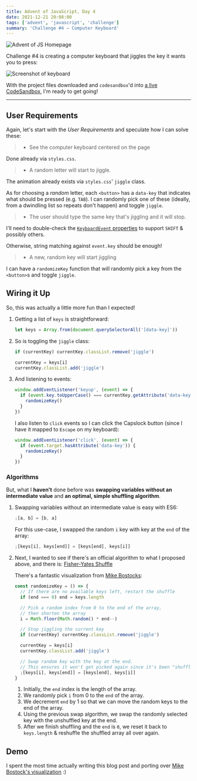 ```yaml
---
title: Advent of JavaScript, Day 4
date: 2021-12-21 20:08:00
tags: ['advent', 'javascript', 'challenge']
summary: 'Challenge #4 – Computer Keyboard'
---
```



![Advent of JS Homepage](/static/images/advent-of-js.png)

Challenge #4 is creating a computer keyboard that jiggles the key it wants you to press:

![Screenshot of keyboard](https://coachtestprep.s3.amazonaws.com/direct-uploads/user-117025/1c92f5d4-70c3-4d15-9c3e-9b774c54d6cf/computer-keyboard.png)

With the project files downloaded and `codesandbox`'d into [a live CodeSandbox](https://codesandbox.io/s/advent-of-js-day-4-l4umn?file=/index.html), I'm ready to get going!

---

## User Requirements

Again, let's start with the _User Requirements_ and speculate how I can solve these:

> - See the computer keyboard centered on the page

Done already via `styles.css`.

> - A random letter will start to jiggle.

The animation already exists via `styles.css`' `jiggle` class.

As for choosing a _random_ letter, each `<button>` has a `data-key` that indicates what should be pressed (e.g. `TAB`).
I can randomly pick one of these (ideally, from a dwindling list so repeats don't happen) and toggle `jiggle`.

> - The user should type the same key that's jiggling and it will stop.

I'll need to double-check the [`KeyboardEvent` properties](https://developer.mozilla.org/en-US/docs/Web/API/KeyboardEvent#properties)
to support `SHIFT` & possibly others.

Otherwise, string matching against `event.key` should be enough!

> - A new, random key will start jiggling

I can have a `randomizeKey` function that will randomly pick a key from the `<button>`s and toggle `jiggle`.

## Wiring it Up

So, this was actually a little more fun than I expected!

1. Getting a list of `keys` is straightforward:

   ```js
   let keys = Array.from(document.querySelectorAll('[data-key]'))
   ```

1. So is toggling the `jiggle` class:

   ```js {1,4}
   if (currentKey) currentKey.classList.remove('jiggle')

   currentKey = keys[i]
   currentKey.classList.add('jiggle')
   ```

1. And listening to events:

   ```js
   window.addEventListener('keyup', (event) => {
     if (event.key.toUpperCase() === currentKey.getAttribute('data-key')) {
       randomizeKey()
     }
   })
   ```

   I also listen to `click` events so I can click the Capslock button (since I have it mapped to `Escape` on my keyboard):

   ```js
   window.addEventListener('click', (event) => {
     if (event.target.hasAttribute('data-key')) {
       randomizeKey()
     }
   })
   ```

### Algorithms

But, what I **haven't** done before was **swapping variables without an intermediate value**
and **an optimal, simple shuffling algorithm**.

1. Swapping variables without an intermediate value is easy with ES6:

   ```js
   ;[a, b] = [b, a]
   ```

   For this use-case, I swapped the random `i` key with key at the `end` of the array:

   ```js
   ;[keys[i], keys[end]] = [keys[end], keys[i]]
   ```

1. Next, I wanted to see if there's an official algorithm to what I proposed above, and there is: [Fisher-Yates Shuffle](https://en.wikipedia.org/wiki/Fisher%E2%80%93Yates_shuffle)

   There's a fantastic visualization from [Mike Bostocks](https://bost.ocks.org/mike/shuffle/):

   <Shuffle />

   ```js {3, 7, 17}
   const randomizeKey = () => {
     // If there are no available keys left, restart the shuffle
     if (end === 0) end = keys.length

     // Pick a random index from 0 to the end of the array,
     // then shorten the array
     i = Math.floor(Math.random() * end--)

     // Stop jiggling the current key
     if (currentKey) currentKey.classList.remove('jiggle')

     currentKey = keys[i]
     currentKey.classList.add('jiggle')

     // Swap random key with the key at the end.
     // This ensures it won't get picked again since it's been "shuffled" out to the end
     ;[keys[i], keys[end]] = [keys[end], keys[i]]
   }
   ```

   1. Initially, the `end` index is the length of the array.
   1. We randomly pick `i` from 0 to the `end` of the array.
   1. We decrement `end` by 1 so that we can move the random keys to the end of the array.
   1. Using the previous swap algorithm, we swap the randomly selected key with the unshuffled key at the end.
   1. After we finish shuffling and the `end` is `0`, we reset it back to `keys.length` & reshuffle the shuffled array all over again.

## Demo

I spent the most time actually writing this blog post and porting over [Mike Bostock's visualization](https://bost.ocks.org/mike/shuffle/) :)

<CodeSandbox codeSandboxId="advent-of-js-day-4-l4umn" />
